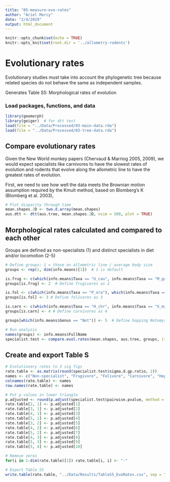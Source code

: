 ```yaml
---
title: "05-measure-evo-rates"
author: "Ariel Marcy"
date: "2/4/2019"
output: html_document
---
```


```r
knitr::opts_chunk$set(echo = TRUE)
knitr::opts_knit$set(root.dir = '../allometry-rodents')
```

# Evolutionary rates
Evolutionary studies must take into account the phylogenetic tree because related species do not behave the same as independent samples. 

Generates Table S5: Morphological rates of evolution 

### Load packages, functions, and data
```r
library(geomorph)
library(geiger)  # for dtt test
load(file = "../Data/Processed/03-main-data.rda")
load(file = "../Data/Processed/03-tree-data.rda")
```

## Compare evolutionary rates
Given the New World monkey papers (Chervaud & Marriog 2005, 2009), we would expect specialists like carnivores to have the slowest rates of evolution and rodents that evolve along the allometric line to have the greatest rates of evolution. 

First, we need to see how well the data meets the Brownian motion assumption required by the Kmult method, based on Blomberg's K (Blomberg et al. 2003), 
```r
# Plot disparity through time
mean.shapes.2D <- two.d.array(mean.shapes)
aus.dtt <- dtt(aus.tree, mean.shapes.2D, nsim = 500, plot = TRUE)
```

## Morphological rates calculated and compared to each other
Groups are defined as non-specialists (1) and distinct specialists in diet and/or locomotion (2-5)
```r
# Define groups; 1 = those on allometric line / average body size 
groups <- rep(1, dim(info.means)[1])  # 1 is default

is.frug <- c(which(info.means$Taxa == "U_cau", info.means$Taxa == "M_gou"))
groups[is.frug] <- 2  # Define frugivores as 2

is.fol <- c(which(info.means$Taxa == "P_ora"), which(info.means$Taxa == "M_fus"), which(info.means$Taxa == "L_con"))
groups[is.fol] <- 3 # Define folivores as 3

is.carn <- c(which(info.means$Taxa == "H_chr", info.means$Taxa == "X_myo"))
groups[is.carn] <- 4 # Define carnivores as 4

groups[which(info.means$Genus == "Not")] <- 5  # Define hopping Notomys as 5

# Run analysis
names(groups) <- info.means$FullName
specialist.test <- compare.evol.rates(mean.shapes, aus.tree, groups, iter = 500, method = "simulation")
```

## Create and export Table S
```r
# Evolutionary rates to 3 sig figs
rate.table <- as.matrix(round(specialist.test$sigma.d.gp.ratio, 2))
names <- c("Non-specialist", "Frugivore", "Folivore", "Carnivore", "Hopping")
colnames(rate.table) <- names
row.names(rate.table) <- names

# Put p values in lower triangle
p.adjusted <- round(p.adjust(specialist.test$pairwise.pvalue, method = "bonferroni"), 3)
rate.table[2, 1] <- p.adjusted[1]
rate.table[3, 1] <- p.adjusted[2]
rate.table[4, 1] <- p.adjusted[3]
rate.table[5, 1] <- p.adjusted[4]
rate.table[3, 2] <- p.adjusted[5]
rate.table[4, 2] <- p.adjusted[6]
rate.table[5, 2] <- p.adjusted[7]
rate.table[4, 3] <- p.adjusted[8]
rate.table[5, 3] <- p.adjusted[9]
rate.table[5, 4] <- p.adjusted[10]

# Remove zeros
for(i in 1:dim(rate.table)[1]) rate.table[i, i] <- "-"

# Export Table S5
write.table(rate.table, "../Data/Results/TableS5_EvoRates.csv", sep = ",", col.names = NA)
```